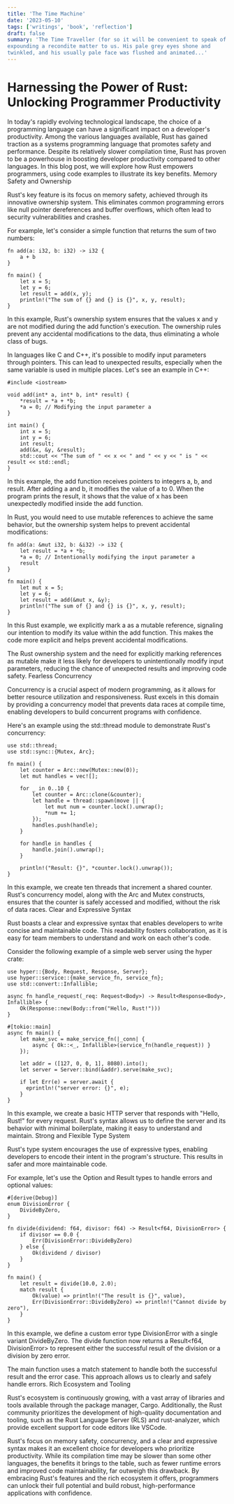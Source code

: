 ```yaml
---
title: 'The Time Machine'
date: '2023-05-10'
tags: ['writings', 'book', 'reflection']
draft: false
summary: 'The Time Traveller (for so it will be convenient to speak of him) was
expounding a recondite matter to us. His pale grey eyes shone and
twinkled, and his usually pale face was flushed and animated...'
---
```


# Harnessing the Power of Rust: Unlocking Programmer Productivity

In today's rapidly evolving technological landscape, the choice of a programming language can have a significant impact on a developer's productivity. Among the various languages available, Rust has gained traction as a systems programming language that promotes safety and performance. Despite its relatively slower compilation time, Rust has proven to be a powerhouse in boosting developer productivity compared to other languages. In this blog post, we will explore how Rust empowers programmers, using code examples to illustrate its key benefits.
Memory Safety and Ownership

Rust's key feature is its focus on memory safety, achieved through its innovative ownership system. This eliminates common programming errors like null pointer dereferences and buffer overflows, which often lead to security vulnerabilities and crashes.

For example, let's consider a simple function that returns the sum of two numbers:

```
fn add(a: i32, b: i32) -> i32 {
    a + b
}

fn main() {
    let x = 5;
    let y = 6;
    let result = add(x, y);
    println!("The sum of {} and {} is {}", x, y, result);
}
```

In this example, Rust's ownership system ensures that the values x and y are not modified during the add function's execution. The ownership rules prevent any accidental modifications to the data, thus eliminating a whole class of bugs.

In languages like C and C++, it's possible to modify input parameters through pointers. This can lead to unexpected results, especially when the same variable is used in multiple places. Let's see an example in C++:

```
#include <iostream>

void add(int* a, int* b, int* result) {
    *result = *a + *b;
    *a = 0; // Modifying the input parameter a
}

int main() {
    int x = 5;
    int y = 6;
    int result;
    add(&x, &y, &result);
    std::cout << "The sum of " << x << " and " << y << " is " << result << std::endl;
}
```

In this example, the add function receives pointers to integers a, b, and result. After adding a and b, it modifies the value of a to 0. When the program prints the result, it shows that the value of x has been unexpectedly modified inside the add function.

In Rust, you would need to use mutable references to achieve the same behavior, but the ownership system helps to prevent accidental modifications:

```
fn add(a: &mut i32, b: &i32) -> i32 {
    let result = *a + *b;
    *a = 0; // Intentionally modifying the input parameter a
    result
}

fn main() {
    let mut x = 5;
    let y = 6;
    let result = add(&mut x, &y);
    println!("The sum of {} and {} is {}", x, y, result);
}
```

In this Rust example, we explicitly mark a as a mutable reference, signaling our intention to modify its value within the add function. This makes the code more explicit and helps prevent accidental modifications.

The Rust ownership system and the need for explicitly marking references as mutable make it less likely for developers to unintentionally modify input parameters, reducing the chance of unexpected results and improving code safety.
Fearless Concurrency

Concurrency is a crucial aspect of modern programming, as it allows for better resource utilization and responsiveness. Rust excels in this domain by providing a concurrency model that prevents data races at compile time, enabling developers to build concurrent programs with confidence.

Here's an example using the std::thread module to demonstrate Rust's concurrency:

```
use std::thread;
use std::sync::{Mutex, Arc};

fn main() {
    let counter = Arc::new(Mutex::new(0));
    let mut handles = vec![];

    for _ in 0..10 {
        let counter = Arc::clone(&counter);
        let handle = thread::spawn(move || {
            let mut num = counter.lock().unwrap();
            *num += 1;
        });
        handles.push(handle);
    }

    for handle in handles {
        handle.join().unwrap();
    }

    println!("Result: {}", *counter.lock().unwrap());
}
```

In this example, we create ten threads that increment a shared counter. Rust's concurrency model, along with the Arc and Mutex constructs, ensures that the counter is safely accessed and modified, without the risk of data races.
Clear and Expressive Syntax

Rust boasts a clear and expressive syntax that enables developers to write concise and maintainable code. This readability fosters collaboration, as it is easy for team members to understand and work on each other's code.

Consider the following example of a simple web server using the hyper crate:

```
use hyper::{Body, Request, Response, Server};
use hyper::service::{make_service_fn, service_fn};
use std::convert::Infallible;

async fn handle_request(_req: Request<Body>) -> Result<Response<Body>, Infallible> {
    Ok(Response::new(Body::from("Hello, Rust!")))
}

#[tokio::main]
async fn main() {
    let make_svc = make_service_fn(|_conn| {
        async { Ok::<_, Infallible>(service_fn(handle_request)) }
    });

    let addr = ([127, 0, 0, 1], 8080).into();
    let server = Server::bind(&addr).serve(make_svc);

    if let Err(e) = server.await {
      eprintln!("server error: {}", e);
    }
}
```

In this example, we create a basic HTTP server that responds with "Hello, Rust!" for every request. Rust's syntax allows us to define the server and its behavior with minimal boilerplate, making it easy to understand and maintain.
Strong and Flexible Type System

Rust's type system encourages the use of expressive types, enabling developers to encode their intent in the program's structure. This results in safer and more maintainable code.

For example, let's use the Option and Result types to handle errors and optional values:

```
#[derive(Debug)]
enum DivisionError {
    DivideByZero,
}

fn divide(dividend: f64, divisor: f64) -> Result<f64, DivisionError> {
    if divisor == 0.0 {
        Err(DivisionError::DivideByZero)
    } else {
        Ok(dividend / divisor)
    }
}

fn main() {
    let result = divide(10.0, 2.0);
    match result {
        Ok(value) => println!("The result is {}", value),
        Err(DivisionError::DivideByZero) => println!("Cannot divide by zero"),
    }
}
```

In this example, we define a custom error type DivisionError with a single variant DivideByZero. The divide function now returns a Result<f64, DivisionError> to represent either the successful result of the division or a division by zero error.

The main function uses a match statement to handle both the successful result and the error case. This approach allows us to clearly and safely handle errors.
Rich Ecosystem and Tooling

Rust's ecosystem is continuously growing, with a vast array of libraries and tools available through the package manager, Cargo. Additionally, the Rust community prioritizes the development of high-quality documentation and tooling, such as the Rust Language Server (RLS) and rust-analyzer, which provide excellent support for code editors like VSCode.

Rust's focus on memory safety, concurrency, and a clear and expressive syntax makes it an excellent choice for developers who prioritize productivity. While its compilation time may be slower than some other languages, the benefits it brings to the table, such as fewer runtime errors and improved code maintainability, far outweigh this drawback. By embracing Rust's features and the rich ecosystem it offers, programmers can unlock their full potential and build robust, high-performance applications with confidence.
